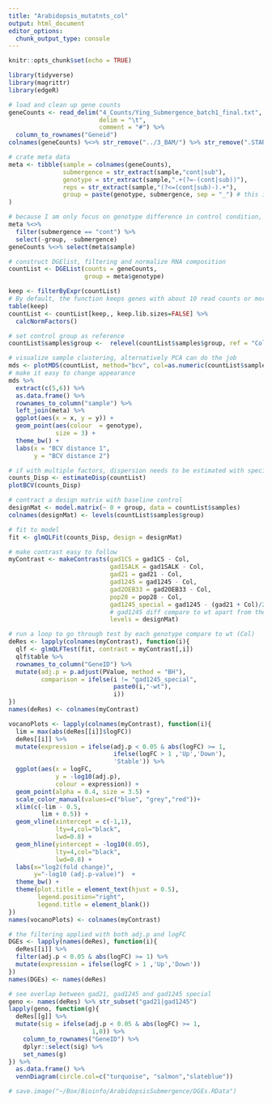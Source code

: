 ```yaml
---
title: "Arabidopsis_mutatnts_col"
output: html_document
editor_options: 
  chunk_output_type: console
---
```


```r
knitr::opts_chunk$set(echo = TRUE)
```

```r
library(tidyverse)
library(magrittr)
library(edgeR)
```

```r
# load and clean up gene counts
geneCounts <- read_delim("4_Counts/Ying_Submergence_batch1_final.txt", 
                         delim = "\t", 
                         comment = "#") %>% 
  column_to_rownames("Geneid")
colnames(geneCounts) %<>% str_remove("../3_BAM/") %>% str_remove(".STARAligned_TAIR10.sortedByCoord.bam")

# crate meta data
meta <- tibble(sample = colnames(geneCounts),
               submergence = str_extract(sample,"cont|sub"), 
               genotype = str_extract(sample,".+(?=-(cont|sub))"),
               reps = str_extract(sample,"(?<=(cont|sub)-).+"),
               group = paste(genotype, submergence, sep = "_") # this info will fill to 'group' as col name match 'group' pram in DGEList() and converting to a single factor Exp
)

# because I am only focus on genotype difference in control condition, Thus I only use data in control condition
meta %<>% 
  filter(submergence == "cont") %>%
  select(-group, -submergence)
geneCounts %<>% select(meta$sample)

# construct DGElist, filtering and normalize RNA composition
countList <- DGEList(counts = geneCounts,
                     group = meta$genotype) 

keep <- filterByExpr(countList)
# By default, the function keeps genes with about 10 read counts or more in a minimum number of samples, where the number of samples is chosen according to the minimum group sample size. The actual filtering uses CPM values rather than counts in order to avoid giving preference to samples with large library sizes. For this dataset, the median library size is about 18 million and 10/18 approx. 0.55, so the filterByExpr function keeps genes that have a CPM of 0.55 or more in at least 4 samples.
table(keep)
countList <- countList[keep,, keep.lib.sizes=FALSE] %>% 
  calcNormFactors()

# set control group as reference 
countList$samples$group <-  relevel(countList$samples$group, ref = "Col")
```

```r
# visualize sample clustering, alternatively PCA can do the job
mds <- plotMDS(countList, method="bcv", col=as.numeric(countList$samples$group))
# make it easy to change appearance 
mds %>%
  extract(c(5,6)) %>%
  as.data.frame() %>%
  rownames_to_column("sample") %>%
  left_join(meta) %>%
  ggplot(aes(x = x, y = y)) +
  geom_point(aes(colour  = genotype), 
             size = 3) +
  theme_bw() +
  labs(x = "BCV distance 1",
       y = "BCV distance 2")
```

```r
# if with multiple factors, dispersion needs to be estimated with specified design matrix (see section 2.10.2 in edgeR user's guide updated in 21 Oct. 2019)
counts_Disp <- estimateDisp(countList)
plotBCV(counts_Disp)
```

```r
# contract a design matrix with baseline control
designMat <- model.matrix(~ 0 + group, data = countList$samples)
colnames(designMat) <- levels(countList$samples$group)

# fit to model
fit <- glmQLFit(counts_Disp, design = designMat)

# make contrast easy to follow
myContrast <- makeContrasts(gad1CS = gad1CS - Col,
                            gad1SALK = gad1SALK - Col,
                            gad21 = gad21 - Col,
                            gad1245 = gad1245 - Col,
                            gad2OEB33 = gad2OEB33 - Col,
                            pop28 = pop28 - Col,
                            gad1245_special = gad1245 - (gad21 + Col)/2, 
                            # gad1245 diff compare to wt apart from the diff form gad21
                            levels = designMat)
```

```r
# run a loop to go through test by each genotype compare to wt (Col)
deRes <- lapply(colnames(myContrast), function(i){
  qlf <- glmQLFTest(fit, contrast = myContrast[,i])
  qlf$table %>% 
  rownames_to_column("GeneID") %>% 
  mutate(adj.p = p.adjust(PValue, method = "BH"),
         comparison = ifelse(i != "gad1245_special",
                             paste0(i,"-wt"),
                             i))
})
names(deRes) <- colnames(myContrast)

vocanoPlots <- lapply(colnames(myContrast), function(i){
  lim = max(abs(deRes[[i]]$logFC))
  deRes[[i]] %>% 
  mutate(expression = ifelse(adj.p < 0.05 & abs(logFC) >= 1, 
                             ifelse(logFC > 1 ,'Up','Down'),
                             'Stable')) %>% 
  ggplot(aes(x = logFC, 
             y = -log10(adj.p), 
             colour = expression)) +
  geom_point(alpha = 0.4, size = 3.5) +
  scale_color_manual(values=c("blue", "grey","red"))+
  xlim(c(-lim - 0.5,
         lim + 0.5)) +
  geom_vline(xintercept = c(-1,1),
             lty=4,col="black",
             lwd=0.8) +
  geom_hline(yintercept = -log10(0.05),
             lty=4,col="black",
             lwd=0.8) +
  labs(x="log2(fold change)",
       y="-log10 (adj.p-value)")  +
  theme_bw() +
  theme(plot.title = element_text(hjust = 0.5), 
        legend.position="right", 
        legend.title = element_blank())
})
names(vocanoPlots) <- colnames(myContrast)
```

```r
# the filtering applied with both adj.p and logFC
DGEs <- lapply(names(deRes), function(i){
  deRes[[i]] %>% 
  filter(adj.p < 0.05 & abs(logFC) >= 1) %>% 
  mutate(expression = ifelse(logFC > 1 ,'Up','Down'))
})
names(DGEs) <- names(deRes)

# see overlap between gad21, gad1245 and gad1245 special
geno <- names(deRes) %>% str_subset("gad21|gad1245")
lapply(geno, function(g){
  deRes[[g]] %>% 
  mutate(sig = ifelse(adj.p < 0.05 & abs(logFC) >= 1, 
                       1,0)) %>% 
    column_to_rownames("GeneID") %>% 
    dplyr::select(sig) %>% 
    set_names(g)
}) %>% 
  as.data.frame() %>%
  vennDiagram(circle.col=c("turquoise", "salmon","slateblue"))

# save.image("~/Box/Bioinfo/ArabidopsisSubmergence/DGEs.RData")
```

